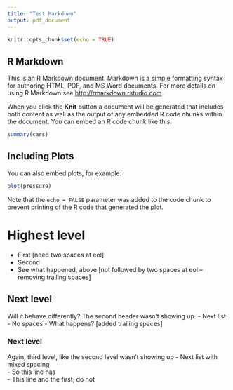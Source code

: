 ```yaml
---
title: "Test Markdown"
output: pdf_document
---
```


```r
knitr::opts_chunk$set(echo = TRUE)
```

## R Markdown

This is an R Markdown document. Markdown is a simple formatting syntax for authoring HTML, PDF, and MS Word documents. For more details on using R Markdown see <http://rmarkdown.rstudio.com>.

When you click the **Knit** button a document will be generated that includes both content as well as the output of any embedded R code chunks within the document. You can embed an R code chunk like this:

```r
summary(cars)
```

## Including Plots

You can also embed plots, for example:

```r
plot(pressure)
```

Note that the `echo = FALSE` parameter was added to the code chunk to prevent printing of the R code that generated the plot.

# Highest level
- First  [need two spaces at eol]
- Second
- See what happened, above [not followed by two spaces at eol -- removing trailing spaces]

## Next level
Will it behave differently? The second header wasn't showing up.
- Next list  
- No spaces
- What happens?  [added trailing spaces]

### Next level
Again, third level, like the second level wasn't showing up
- Next list with mixed spacing  
- So this line has  
- This line and the first, do not